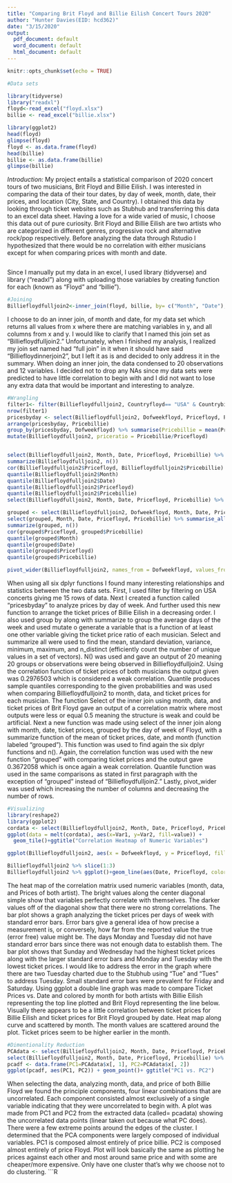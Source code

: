 ```yaml
---
title: "Comparing Brit Floyd and Billie Eilish Concert Tours 2020"
author: "Hunter Davies(EID: hcd362)"
date: "3/15/2020"
output:
  pdf_document: default
  word_document: default
  html_document: default
---
```


```r
knitr::opts_chunk$set(echo = TRUE)
```

```r
#Data sets

library(tidyverse)
library("readxl")
floyd<-read_excel("floyd.xlsx")
billie <- read_excel("billie.xlsx")

library(ggplot2)
head(floyd)
glimpse(floyd)
floyd <- as.data.frame(floyd) 
head(billie)
billie <- as.data.frame(billie) 
glimpse(billie)

```

*Introduction: *
My project entails a statistical comparison of 2020 concert tours of two musicians, Brit Floyd and Billie Eilish. I was interested in comparing the data of their tour dates, by day of week, month, date, their prices, and location (City, State, and Country). I obtained this data by looking through ticket websites such as Stubhub and transferring this data to an excel data sheet. Having a love for a wide varied of music, I choose this data out of pure curiosity. Brit Floyd and Billie Eilish are two artists who are categorized in different genres, progressive rock and alternative rock/pop respectively. Before analyzing the data through Rstudio I hypothesized that there would be no correlation with either musicians except for when comparing prices with month and date. 

```R

```
Since I manually put my data in an excel, I used library (tidyverse) and library (“readxl”) along with uploading those variables by creating function for each (known as “Floyd” and “billie”). 




```R
#Joining
Billiefloydfulljoin2<-inner_join(floyd, billie, by= c("Month", "Date"), suffix=c("floyd", "billie"))

```
I choose to do an inner join, of month and date, for my data set which returns all values from x where there are matching variables in y, and all columns from x and y. I would like to clarify that I named this join set as “Billiefloydfulljoin2.” Unfortunately, when I finished my analysis, I realized my join set named had “full join” in it when it should have said “Billiefloydinnerjoin2”, but I left it as is and decided to only address it in the summary. When doing an inner join, the data condensed to 20 observations and 12 variables. I decided not to drop any NAs since my data sets were predicted to have little correlation to begin with and I did not want to lose any extra data that would be important and interesting to analyze. 


```r
#Wrangling
filter1<- filter(Billiefloydfulljoin2, Countryfloyd== "USA" & Countrybillie== "USA")
nrow(filter1)
pricesbyday <- select(Billiefloydfulljoin2, Dofweekfloyd, Pricefloyd, Pricebillie)
arrange(pricesbyday, Pricebillie)
group_by(pricesbyday, Dofweekfloyd) %>% summarise(Pricebillie = mean(Pricebillie))
mutate(Billiefloydfulljoin2, priceratio = Pricebillie/Pricefloyd)


select(Billiefloydfulljoin2, Month, Date, Pricefloyd, Pricebillie) %>% summarise_all(list(mean=mean, sd=sd, var=var, min=min, max=max, n_distinct=n_distinct))
summarize(Billiefloydfulljoin2, n())
cor(Billiefloydfulljoin2$Pricefloyd, Billiefloydfulljoin2$Pricebillie)
quantile(Billiefloydfulljoin2$Month)
quantile(Billiefloydfulljoin2$Date)
quantile(Billiefloydfulljoin2$Pricefloyd)
quantile(Billiefloydfulljoin2$Pricebillie)
select(Billiefloydfulljoin2, Month, Date, Pricefloyd, Pricebillie) %>% cor()

grouped <- select(Billiefloydfulljoin2, Dofweekfloyd, Month, Date, Pricebillie, Pricefloyd) %>% group_by(Dofweekfloyd) %>% summarize(Pricebillie = mean(Pricebillie), Pricefloyd = mean(Pricefloyd), Month = mean(Month), Date = mean(Date))
select(grouped, Month, Date, Pricefloyd, Pricebillie) %>% summarise_all(list(mean=mean, sd=sd, var=var, min=min, max=max, n_distinct=n_distinct))
summarize(grouped, n())
cor(grouped$Pricefloyd, grouped$Pricebillie)
quantile(grouped$Month)
quantile(grouped$Date)
quantile(grouped$Pricefloyd)
quantile(grouped$Pricebillie)

pivot_wider(Billiefloydfulljoin2, names_from = Dofweekfloyd, values_from = Countryfloyd)

```
When using all six dplyr functions I found many interesting relationships and statistics between the two data sets. First, I used filter by filtering on USA concerts giving me 15 rows of data. Next I created a function called “pricesbyday” to analyze prices by day of week. And further used this new function to arrange the ticket prices of Billie Eilish in a decreasing order. I also used group by along with summarize to group the average days of the week and used mutate o generate a variable that is a function of at least one other variable giving the ticket price ratio of each musician. Select and summarize all were used to find the mean, standard deviation, variance, minimum, maximum, and n_distinct (efficiently count the number of unique values in a set of vectors). N() was used and gave an output of 20 meaning 20 groups or observations were being observed in Billiefloydfulljoin2. Using the correlation function of ticket prices of both musicians the output given was 0.2976503 which is considered a weak correlation. Quantile produces sample quantiles corresponding to the given probabilities and was used when comparing Billiefloydfulljoin2 to month, data, and ticket prices for each musician. 
	The function Select of the inner join using month, data, and ticket prices of Brit Floyd gave an output of a correlation matrix where most outputs were less or equal 0.5 meaning the structure is weak and could be artificial. Next a new function was made using select of the inner join along with month, date, ticket prices, grouped by the day of week of Floyd, with a summarize function of the mean of ticket prices, date, and month (function labeled “grouped”). This function was used to find again the six dplyr functions and n(). Again, the correlation function was used with the new function “grouped” with comparing ticket prices and the output gave 0.3672058 which is once again a weak correlation. Quantile function was used in the same comparisons as stated in first paragraph with the exception of “grouped” instead of “Billiefloydfulljoin2.” Lastly, pivot_wider was used which increasing the number of columns and decreasing the number of rows. 

```r
#Visualizing
library(reshape2)
library(ggplot2)
cordata <- select(Billiefloydfulljoin2, Month, Date, Pricefloyd, Pricebillie) %>% cor()
ggplot(data = melt(cordata), aes(x=Var1, y=Var2, fill=value)) + 
  geom_tile()+ggtitle("Correlation Heatmap of Numeric Variables")

ggplot(Billiefloydfulljoin2, aes(x = Dofweekfloyd, y = Pricefloyd, fill=Dofweekfloyd))+ geom_bar(stat="summary",fun.y="mean")+ geom_errorbar(stat="summary", width= .5)+ theme(axis.text.x = element_text(angle=45, hjust=1), legend.position="none")+ggtitle("Day of Week vs. Ticket Price of Brit Floyd")+ ylab("Ticket Price ($)") + xlab("Day of Week")

Billiefloydfulljoin2 %>% slice(1:3)
Billiefloydfulljoin2 %>% ggplot()+geom_line(aes(Date, Pricefloyd, color=Month))+ geom_line(aes(Date, Pricebillie, color=Month)) + scale_color_gradient2(low = "blue",mid="red",midpoint=6)+ggtitle("Date vs. Ticket Price of Brit Floyd by Month")+ ylab("Ticket Price ($)") + xlab("Date")

```
The heat map of the correlation matrix used numeric variables (month, data, and Prices of both artist). The bright values along the center diagonal simple show that variables perfectly correlate with themselves. The darker values off of the diagonal show that there were no strong correlations. 
The bar plot shows a graph analyzing the ticket prices per days of week with standard error bars. Error bars give a general idea of how precise a measurement is, or conversely, how far from the reported value the true (error free) value might be. The days Monday and Tuesday did not have standard error bars since there was not enough data to establish them. The bar plot shows that Sunday and Wednesday had the highest ticket prices along with the larger standard error bars and Monday and Tuesday with the lowest ticket prices. I would like to address the error in the graph where there are two Tuesday charted due to the Stubhub using “Tue” and “Tues” to address Tuesday. Small standard error bars were prevalent for Friday and Saturday. 
Using ggplot a double line graph was made to compare Ticket Prices vs. Date and colored by month for both artists with Billie Eilish representing the top line plotted and Brit Floyd representing the line below. Visually there appears to be a little correlation between ticket prices for Billie Eilish and ticket prices for Brit Floyd grouped by date. Heat map along curve and scattered by month. The month values are scattered around the plot. Ticket prices seem to be higher earlier in the month. 

```r
#Dimentionality Reduction
PCAdata <- select(Billiefloydfulljoin2, Month, Date, Pricefloyd, Pricebillie) %>% prcomp
select(Billiefloydfulljoin2, Month, Date, Pricefloyd, Pricebillie) %>% prcomp
pcadf <- data.frame(PC1=PCAdata$x[, 1], PC2=PCAdata$x[, 2])
ggplot(pcadf, aes(PC1, PC2)) + geom_point()+ ggtitle("PC1 vs. PC2")


```
When selecting the data, analyzing month, data, and price of both Billie Floyd we found the principle components, four linear combinations that are uncorrelated. Each component consisted almost exclusively of a single variable indicating that they were uncorrelated to begin with.  A plot was made from PC1 and PC2 from the extracted data (called= pcadata) showing the uncorrelated data points (linear taken out because what PC does). There were a few extreme points around the edges of the cluster. I determined that the PCA components were largely composed of individual variables. PC1 is composed almost entirely of price billie. PC2 is composed almost entirely of price Floyd. Plot will look basically the same as plotting he prices against each other and most around same price and with some are cheaper/more expensive. Only have one cluster that’s why we choose not to do clustering. 
```R